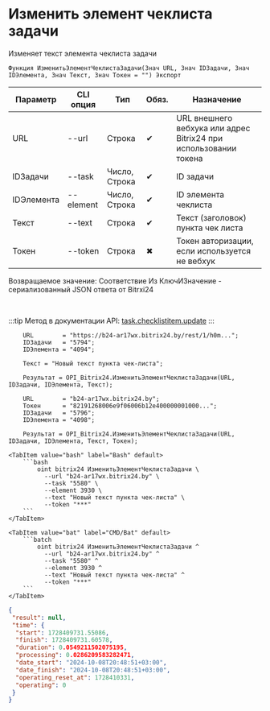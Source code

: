 ﻿---
sidebar_position: 2
---


# Изменить элемент чеклиста задачи
 Изменяет текст элемента чеклиста задачи



`Функция ИзменитьЭлементЧеклистаЗадачи(Знач URL, Знач IDЗадачи, Знач IDЭлемента, Знач Текст, Знач Токен = "") Экспорт`

  | Параметр | CLI опция | Тип | Обяз. | Назначение |
  |-|-|-|-|-|
  | URL | --url | Строка | &#x2714; | URL внешнего вебхука или адрес Bitrix24 при использовании токена |
  | IDЗадачи | --task | Число, Строка | &#x2714; | ID задачи |
  | IDЭлемента | --element | Число, Строка | &#x2714; | ID элемента чеклиста |
  | Текст | --text | Строка | &#x2714; | Текст (заголовок) пункта чек листа |
  | Токен | --token | Строка | &#x2716; | Токен авторизации, если используется не вебхук |

  
  Возвращаемое значение:   Соответствие Из КлючИЗначение - сериализованный JSON ответа от Bitrxi24

<br/>

:::tip
Метод в документации API: [task.checklistitem.update](https://dev.1c-bitrix.ru/rest_help/tasks/task/checklistitem/update.php)
:::
<br/>



```bsl title="Пример использования для 1С:Предприятие/OneScript"
    URL        = "https://b24-ar17wx.bitrix24.by/rest/1/h0m...";
    IDЗадачи   = "5794";
    IDЭлемента = "4094";

    Текст = "Новый текст пункта чек-листа";

    Результат = OPI_Bitrix24.ИзменитьЭлементЧеклистаЗадачи(URL, IDЗадачи, IDЭлемента, Текст);

    URL        = "b24-ar17wx.bitrix24.by";
    Токен      = "82191268006e9f06006b12e400000001000...";
    IDЗадачи   = "5796";
    IDЭлемента = "4098";

    Результат = OPI_Bitrix24.ИзменитьЭлементЧеклистаЗадачи(URL, IDЗадачи, IDЭлемента, Текст, Токен);
```
    

 <Tabs>
  
    <TabItem value="bash" label="Bash" default>
        ```bash
            oint bitrix24 ИзменитьЭлементЧеклистаЗадачи \
              --url "b24-ar17wx.bitrix24.by" \
              --task "5580" \
              --element 3930 \
              --text "Новый текст пункта чек-листа" \
              --token "***"
        ```
    </TabItem>
  
    <TabItem value="bat" label="CMD/Bat" default>
        ```batch
            oint bitrix24 ИзменитьЭлементЧеклистаЗадачи ^
              --url "b24-ar17wx.bitrix24.by" ^
              --task "5580" ^
              --element 3930 ^
              --text "Новый текст пункта чек-листа" ^
              --token "***"
        ```
    </TabItem>
</Tabs>


```json title="Результат"
{
 "result": null,
 "time": {
  "start": 1728409731.55086,
  "finish": 1728409731.60578,
  "duration": 0.0549211502075195,
  "processing": 0.0286209583282471,
  "date_start": "2024-10-08T20:48:51+03:00",
  "date_finish": "2024-10-08T20:48:51+03:00",
  "operating_reset_at": 1728410331,
  "operating": 0
 }
}
```
